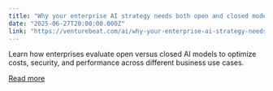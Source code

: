 ```yaml
---
title: "Why your enterprise AI strategy needs both open and closed models: The TCO reality check"
date: "2025-06-27T20:00:00.000Z"
link: "https://venturebeat.com/ai/why-your-enterprise-ai-strategy-needs-both-open-and-closed-models-the-tco-reality-check/"
---
```


Learn how enterprises evaluate open versus closed AI models to optimize costs, security, and performance across different business use cases.

[Read more](https://venturebeat.com/ai/why-your-enterprise-ai-strategy-needs-both-open-and-closed-models-the-tco-reality-check/)

